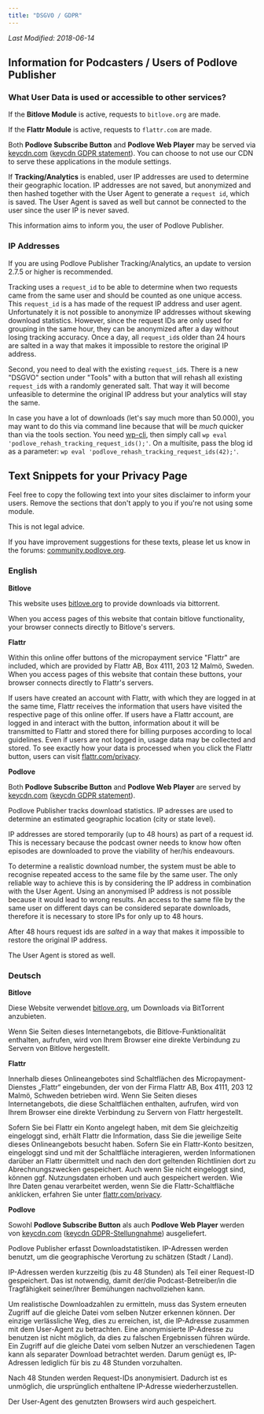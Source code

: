 ```yaml
---
title: "DSGVO / GDPR"
---
```


_Last Modified: 2018-06-14_

## Information for Podcasters / Users of Podlove Publisher

### What User Data is used or accessible to other services?

If the **Bitlove Module** is active, requests to `bitlove.org` are made.

If the **Flattr Module** is active, requests to `flattr.com` are made.

Both **Podlove Subscribe Button** and **Podlove Web Player** may be served via [keycdn.com](https://www.keycdn.com) ([keycdn GDPR statement](https://www.keycdn.com/gdpr)). You can choose to not use our CDN to serve these applications in the module settings.

If **Tracking/Analytics** is enabled, user IP addresses are used to determine their geographic location. IP addresses are not saved, but anonymized and then hashed together with the User Agent to generate a `request id`, which is saved. The User Agent is saved as well but cannot be connected to the user since the user IP is never saved.

This information aims to inform you, the user of Podlove Publisher.

### IP Addresses

If you are using Podlove Publisher Tracking/Analytics, an update to version 2.7.5 or higher is recommended.

Tracking uses a `request_id` to be able to determine when two requests came from the same user and should be counted as one unique access. This `request_id` is a has made of the request IP address and user agent. Unfortunately it is not possible to anonymize IP addresses without skewing download statistics. However, since the request IDs are only used for grouping in the same hour, they can be anonymized after a day without losing tracking accuracy. Once a day, all `request_id`s older than 24 hours are salted in a way that makes it impossible to restore the original IP address.

Second, you need to deal with the existing `request_id`s. There is a new "DSGVO" section under "Tools" with a button that will rehash all existing `request_id`s with a randomly generated salt. That way it will become unfeasible to determine the original IP address but your analytics will stay the same.

In case you have a lot of downloads (let's say much more than 50.000), you may want to do this via command line because that will be _much_ quicker than via the tools section. You need [wp-cli](https://wp-cli.org/), then simply call `wp eval 'podlove_rehash_tracking_request_ids();'`. On a multisite, pass the blog id as a parameter: `wp eval 'podlove_rehash_tracking_request_ids(42);'`.

## Text Snippets for your Privacy Page

Feel free to copy the following text into your sites disclaimer to inform your users. Remove the sections that don't apply to you if you're not using some module.

This is not legal advice.

If you have improvement suggestions for these texts, please let us know in the forums: [community.podlove.org](https://community.podlove.org/).

### English

**Bitlove**

This website uses [bitlove.org](http://bitlove.org) to provide downloads via bittorrent.

When you access pages of this website that contain bitlove functionality, your browser connects directly to Bitlove's servers.

**Flattr**

Within this online offer buttons of the micropayment service "Flattr" are included, which are provided by Flattr AB, Box 4111, 203 12 Malmö, Sweden. When you access pages of this website that contain these buttons, your browser connects directly to Flattr's servers.

If users have created an account with Flattr, with which they are logged in at the same time, Flattr receives the information that users have visited the respective page of this online offer. If users have a Flattr account, are logged in and interact with the button, information about it will be transmitted to Flattr and stored there for billing purposes according to local guidelines. Even if users are not logged in, usage data may be collected and stored. To see exactly how your data is processed when you click the Flattr button, users can visit [flattr.com/privacy](https://flattr.com/privacy).

**Podlove**

Both **Podlove Subscribe Button** and **Podlove Web Player** are served by [keycdn.com](https://www.keycdn.com) ([keycdn GDPR statement](https://www.keycdn.com/gdpr)).

Podlove Publisher tracks download statistics. IP adresses are used to determine an estimated geographic location (city or state level).

IP addresses are stored temporarily (up to 48 hours) as part of a request id. This is necessary because the podcast owner needs to know how often episodes are downloaded to prove the viability of her/his endeavours.

To determine a realistic download number, the system must be able to recognise repeated access to the same file by the same user. The only reliable way to achieve this is by considering the IP address in combination with the User Agent. Using an anonymised IP address is not possible because it would lead to wrong results. An access to the same file by the same user on different days can be considered separate downloads, therefore it is necessary to store IPs for only up to 48 hours.

After 48 hours request ids are _salted_ in a way that makes it impossible to restore the original IP address.

The User Agent is stored as well.

### Deutsch

**Bitlove**

Diese Website verwendet [bitlove.org](http://bitlove.org), um Downloads via BitTorrent anzubieten.

Wenn Sie Seiten dieses Internetangebots, die Bitlove-Funktionalität enthalten, aufrufen, wird von Ihrem Browser eine direkte Verbindung zu Servern von Bitlove hergestellt.

**Flattr**

Innerhalb dieses Onlineangebotes sind Schaltflächen des Micropayment-Dienstes „Flattr“ eingebunden, der von der Firma Flattr AB, Box 4111, 203 12 Malmö, Schweden betrieben wird. Wenn Sie Seiten dieses Internetangebots, die diese Schaltflächen enthalten, aufrufen, wird von Ihrem Browser eine direkte Verbindung zu Servern von Flattr hergestellt.

Sofern Sie bei Flattr ein Konto angelegt haben, mit dem Sie gleichzeitig eingeloggt sind, erhält Flattr die Information, dass Sie die jeweilige Seite dieses Onlineangebots besucht haben. Sofern Sie ein Flattr-Konto besitzen, eingeloggt sind und mit der Schaltfläche interagieren, werden Informationen darüber an Flattr übermittelt und nach den dort geltenden Richtlinien dort zu Abrechnungszwecken gespeichert. Auch wenn Sie nicht eingeloggt sind, können ggf. Nutzungsdaten erhoben und auch gespeichert werden. Wie Ihre Daten genau verarbeitet werden, wenn Sie die Flattr-Schaltfläche anklicken, erfahren Sie unter [flattr.com/privacy](https://flattr.com/privacy).

**Podlove**

Sowohl **Podlove Subscribe Button** als auch **Podlove Web Player** werden von [keycdn.com](https://www.keycdn.com) ([keycdn GDPR-Stellungnahme](https://www.keycdn.com/gdpr)) ausgeliefert.

Podlove Publisher erfasst Downloadstatistiken. IP-Adressen werden benutzt, um die geographische Verortung zu schätzen (Stadt / Land).

IP-Adressen werden kurzzeitig (bis zu 48 Stunden) als Teil einer Request-ID gespeichert. Das ist notwendig, damit der/die Podcast-Betreiber/in die Tragfähigkeit seiner/ihrer Bemühungen nachvollziehen kann.

Um realistische Downloadzahlen zu ermitteln, muss das System erneuten Zugriff auf die gleiche Datei vom selben Nutzer erkennen können. Der einzige verlässliche Weg, dies zu erreichen, ist, die IP-Adresse zusammen mit dem User-Agent zu betrachten. Eine anonymisierte IP-Adresse zu benutzen ist nicht möglich, da dies zu falschen Ergebnissen führen würde. Ein Zugriff auf die gleiche Datei vom selben Nutzer an verschiedenen Tagen kann als separater Download betrachtet werden. Darum genügt es, IP-Adressen lediglich für bis zu 48 Stunden vorzuhalten.

Nach 48 Stunden werden Request-IDs anonymisiert. Dadurch ist es unmöglich, die ursprünglich enthaltene IP-Adresse wiederherzustellen.

Der User-Agent des genutzten Browsers wird auch gespeichert.
